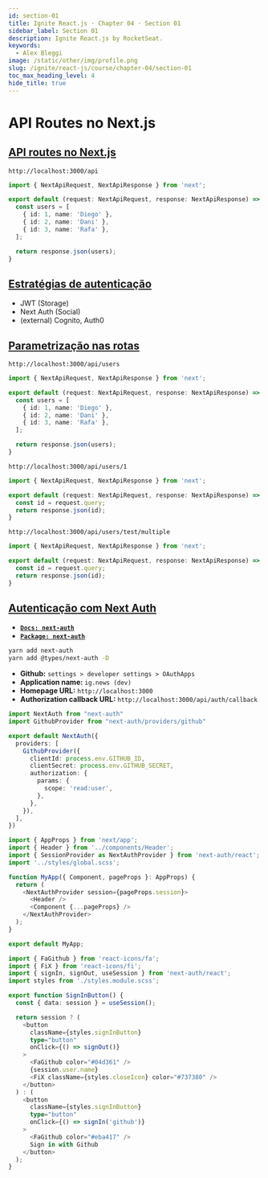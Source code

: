 ```yaml
---
id: section-01
title: Ignite React.js · Chapter 04 · Section 01
sidebar_label: Section 01
description: Ignite React.js by RocketSeat.
keywords:
  - Alex Bleggi
image: /static/other/img/profile.png
slug: /ignite/react-js/course/chapter-04/section-01
toc_max_heading_level: 4
hide_title: true
---
```



# API Routes no Next.js

## [API routes no Next.js](https://app.rocketseat.com.br/node/back-end-no-front-end/group/api-routes-no-next-js/lesson/api-routes-no-next-js)

`http://localhost:3000/api`

```typescript title="src/pages/api/users.ts"
import { NextApiRequest, NextApiResponse } from 'next';

export default (request: NextApiRequest, response: NextApiResponse) => {
  const users = [
    { id: 1, name: 'Diego' },
    { id: 2, name: 'Dani' },
    { id: 3, name: 'Rafa' },
  ];

  return response.json(users);
}
```

## [Estratégias de autenticação](https://app.rocketseat.com.br/node/back-end-no-front-end/group/api-routes-no-next-js/lesson/estrategias-de-autenticacao)

- JWT (Storage)
- Next Auth (Social)
- (external) Cognito, Auth0

## [Parametrização nas rotas](https://app.rocketseat.com.br/node/back-end-no-front-end/group/api-routes-no-next-js/lesson/parametrizacao-nas-rotas)

`http://localhost:3000/api/users`

```typescript title="src/pages/api/users/index.ts"
import { NextApiRequest, NextApiResponse } from 'next';

export default (request: NextApiRequest, response: NextApiResponse) => {
  const users = [
    { id: 1, name: 'Diego' },
    { id: 2, name: 'Dani' },
    { id: 3, name: 'Rafa' },
  ];

  return response.json(users);
}
```

`http://localhost:3000/api/users/1`

```typescript title="src/pages/api/users/[id].ts"
import { NextApiRequest, NextApiResponse } from 'next';

export default (request: NextApiRequest, response: NextApiResponse) => {
  const id = request.query;
  return response.json(id);
}
```

`http://localhost:3000/api/users/test/multiple`

```typescript title="src/pages/api/users/[...params].ts"
import { NextApiRequest, NextApiResponse } from 'next';

export default (request: NextApiRequest, response: NextApiResponse) => {
  const id = request.query;
  return response.json(id);
}
```

## [Autenticação com Next Auth](https://app.rocketseat.com.br/node/back-end-no-front-end/group/api-routes-no-next-js/lesson/autenticacao-com-next-auth)

- **[`Docs: next-auth`](https://next-auth.js.org/getting-started/example)**
- **[`Package: next-auth`](hhttps://www.npmjs.com/package/next-auth)**

```bash
yarn add next-auth
yarn add @types/next-auth -D
```

- **Github:** `settings > developer settings > OAuthApps`
- **Application name:** `ig.news (dev)`
- **Homepage URL:** `http://localhost:3000`
- **Authorization callback URL:** `http://localhost:3000/api/auth/callback`

```typescript {1-16} title="src/pages/api/auth/[...nextauth].tsx"
import NextAuth from "next-auth"
import GithubProvider from "next-auth/providers/github"

export default NextAuth({
  providers: [
    GithubProvider({
      clientId: process.env.GITHUB_ID,
      clientSecret: process.env.GITHUB_SECRET,
      authorization: {
        params: {
          scope: 'read:user',
        },
      },
    }),
  ],
})
```

```typescript {3,8,11} title="src/pages/_app.tsx"
import { AppProps } from 'next/app';
import { Header } from '../components/Header';
import { SessionProvider as NextAuthProvider } from 'next-auth/react';
import '../styles/global.scss';

function MyApp({ Component, pageProps }: AppProps) {
  return (
    <NextAuthProvider session={pageProps.session}>
      <Header />
      <Component {...pageProps} />
    </NextAuthProvider>
  );
}

export default MyApp;
```

```typescript {3,7,8,13,16,23} title="src/components/SignInButton/index.tsx"
import { FaGithub } from 'react-icons/fa';
import { FiX } from 'react-icons/fi';
import { signIn, signOut, useSession } from 'next-auth/react';
import styles from './styles.module.scss';

export function SignInButton() {
  const { data: session } = useSession();

  return session ? (
    <button
      className={styles.signInButton}
      type="button"
      onClick={() => signOut()}
    >
      <FaGithub color="#04d361" />
      {session.user.name}
      <FiX className={styles.closeIcon} color="#737380" />
    </button>
  ) : (
    <button
      className={styles.signInButton}
      type="button"
      onClick={() => signIn('github')}
    >
      <FaGithub color="#eba417" />
      Sign in with Github
    </button>
  );
}
```
